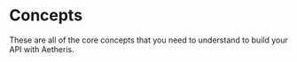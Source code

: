 
# Concepts

These are all of the core concepts that you need to understand to build your API with Aetheris.

<Cards>
    <Card title="Context" href="/concepts/context" />
    <Card title="Validation" href="/concepts/validation" />
    <Card title="Middleware" href="/concepts/middleware" />
    <Card title="Subscriptions" href="/concepts/subscriptions" />
    <Card title="Client" href="/concepts/client" />
</Cards>
